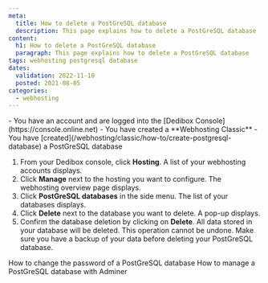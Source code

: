 ```yaml
---
meta:
  title: How to delete a PostGreSQL database
  description: This page explains how to delete a PostGreSQL database
content:
  h1: How to delete a PostGreSQL database
  paragraph: This page explains how to delete a PostGreSQL database
tags: webhosting postgresql database
dates:
  validation: 2022-11-10
  posted: 2021-08-05
categories:
  - webhosting
---
```


<Message type="requirement">
  - You have an account and are logged into the [Dedibox Console](https://console.online.net)
  - You have created a **Webhosting Classic**
  - You have [created](/webhosting/classic/how-to/create-postgresql-database) a PostGreSQL database
</Message>

1. From your Dedibox console, click **Hosting**. A list of your webhosting accounts displays.
2. Click **Manage** next to the hosting you want to configure. The webhosting overview page displays.
3. Click **PostGreSQL databases** in the side menu. The list of your databases displays.
4. Click **Delete** next to the database you want to delete. A pop-up displays.
5. Confirm the database deletion by clicking on **Delete**. 
    <Message type="important">
      All data stored in your database will be deleted. This operation cannot be undone. Make sure you have a backup of your data before deleting your PostGreSQL database.
    </Message>


<Navigation title="See Also">
  <PreviousButton to="/webhosting/classic/how-to/change-password-postgresql-database/">How to change the password of a PostGreSQL database</PreviousButton>
  <NextButton to="/webhosting/classic/how-to/manage-postgresql-database-adminer/">How to manage a PostGreSQL database with Adminer</NextButton>
</Navigation> 

